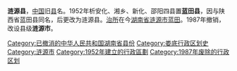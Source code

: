 '''涟源县'''，[[中国|中国]]旧[[县|县]]名。1952年析安化、湘乡、新化、邵阳四县置'''蓝田县'''，因与陕西省蓝田县同名，后更改为涟源县。[[治所|治所]]在今[[湖南省|湖南省]][[涟源市|涟源市]][[蓝田街道_(涟源市)|蓝田]]。1987年撤销，改设县级'''涟源市'''。 


{{中华人民共和国行政区划小作品}}
{{DEFAULTSORT:L}}
[[Category:已撤消的中华人民共和国湖南省县份|Category:已撤消的中华人民共和国湖南省县份]] 
[[Category:娄底行政区划史|Category:娄底行政区划史]]
[[Category:涟源市|Category:涟源市]]
[[Category:1952年建立的行政區劃|Category:1952年建立的行政區劃]]
[[Category:1987年废除的行政区划|Category:1987年废除的行政区划]]